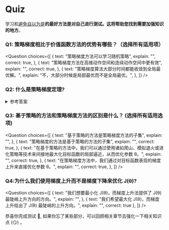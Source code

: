 # Quiz

学习和[避免自以为是](https://www.coursera.org/lecture/learning-how-to-learn/illusions-of-competence-BuFzf)**的最好方法是对自己进行测试。**这将帮助您找到需要**加强知识的地方**。

### Q1: 策略梯度相比于价值函数方法的优势有哪些？（选择所有适用项）

<Question
	choices={[
		{
			text: "策略梯度方法可以学习随机策略",
			explain: "",
      			correct: true,
		},
		{
			text: "策略梯度方法在高维动作空间和连续动作空间中更有效",
			explain: "",
      			correct: true,
		},
    {
			text: "策略梯度算法大部分时间都能收敛到全局最优解。",
			explain: "不，大部分时候是局部最优而不是全局最优。",
		},
	]}
/>

### Q2: 什么是策略梯度定理?

<details>
<summary>参考答案</summary>

*策略梯度定理*是一个公式，它将帮助我们将目标函数重构成一个可微的函数，不涉及状态分布的微分。

<img src="https://huggingface.co/datasets/huggingface-deep-rl-course/course-images/resolve/main/en/unit6/policy_gradient_theorem.png" alt="Policy Gradient"/>

</details>


### Q3: 基于策略的方法和策略梯度方法的区别是什么？ (选择所有适用选项)

<Question
	choices={[
    {
      text: "基于策略的方法是策略梯度方法的子集",
      explain: "",
    },
    {
      text: "策略梯度的方法是基于策略的方法的子集",
      explain: "",
      correct: true,
    },
    {
      text: "在基于策略的方法中，我们可以通过使用诸如爬山、模拟退火或进化策略等技术来间接地最大化目标函数的局部逼近，从而优化参数 θ。",
      explain: "",
      correct: true,
    },
    {
	text: "在策略梯度方法中，我们通过对目标函数表现的梯度上升来直接优化参数 θ。",
	explain: "",
	correct: true,
	},
	]}
/>


### Q4:为什么我们使用梯度上升而不是梯度下降来优化 J(θ)?

<Question
	choices={[
    {
      text: "我们想要最小化 J(θ)，而梯度上升法提供了 J(θ) 最陡峭上升方向的方向。",
      explain: "",
    },
		{
			text: "我们希望最大化 J(θ)，而梯度上升给出了 J(θ) 最陡峭的上升方向。",
			explain: "",
      correct: true
		},
	]}
/>

恭喜你完成测试 🥳, 如果你忘了某些部分，可以回顾相关章节去强化一下相关知识点 (😏) 。

